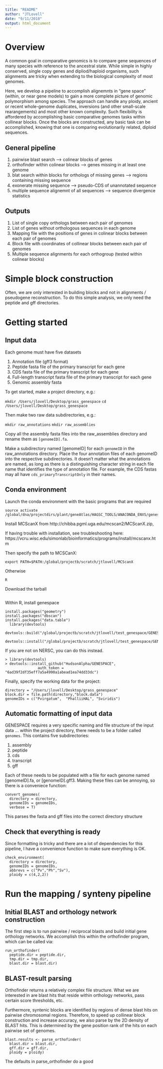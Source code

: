 ```yaml
---
title: "README"
author: "JTLovell"
date: "9/11/2018"
output: html_document
---
```

# Overview

A common goal in comparative genomics is to compare gene sequences of many species with reference to the ancestral state. While simple in highly conserved, single copy genes and dipliod/haploid organisms, such alignments are tricky when extending to the biological complexity of most genomes. 

Here, we develop a pipeline to accomplish alignemnts in "gene space" (within, or near gene models) to gain a more complete picture of genomic polymorphism among species. The approach can handle any ploidy, ancient or recent whole-genome duplicates, inversions (and other small-scale rearangements) and most other known complexity. Such flexibility is affordered by accomplishing basic comparative genomes tasks within collinear blocks. Once the blocks are constructed, any basic task can be accomplished, knowing that one is comparing evolutionarily related, diploid sequences. 

## General pipeline

1. pairwise blast search --> colinear blocks of genes
2. orthofinder within colinear blocks --> genes missing in at least one genome
3. blat search within blocks for orthologs of missing genes --> regions containing missing sequence
4. exonerate missing sequence --> pseudo-CDS of unannotated sequence
5. multiple sequence alignemnt of all sequences --> sequence divergence statistics

## Outputs

1. List of single copy orthologs between each pair of genomes
2. List of genes without orthologous sequences in each genome
3. Mapping file with the positions of genes in colinear blocks between each pair of genomes
4. Block file with coordinates of collinear blocks between each pair of genomes
3. Multiple sequence alignments for each orthogroup (tested within colinear blocks)

# Simple block construction

Often, we are only interested in building blocks and not in alignments / pseudogene reconstruction. To do this simple analysis, we only need the peptide and gff directories. 



# Getting started

## Input data

Each genome must have five datasets

1. Annotation file (gff3 format)
2. Peptide fasta file of the primary transcript for each gene
3. CDS fasta file of the primary transcript for each gene
4. Full-length transcript fasta file of the primary transcript for each gene
5. Genomic assembly fasta

To get started, make a project directory, e.g.:

`mkdir /Users/jlovell/Desktop/grass_genespace`
`cd /Users/jlovell/Desktop/grass_genespace`

Then make two raw data subdirectories, e.g.: 

`mkdir raw_annotations`
`mkdir raw_assemblies`

Copy all the assembly fasta files into the raw_assemblies directory and rename them as `[genomeID].fa`. 

Make a subdirectory named [genomeID] for each `genomeID` in the raw_annotations directory. Place the four annotation files of each genomeID into the respective subdirectories. It doesn't matter what the annotations are named, as long as there is a distinguishing character string in each file name that identifies the type of annotation file. For example, the CDS fastas may all have `cds_primaryTranscriptOnly` in their names. 


## Conda environment

Launch the conda environment with the basic programs that are required
```
source activate /global/dna/projectdirs/plant/geneAtlas/HAGSC_TOOLS/ANACONDA_ENVS/genespace
```


Install MCScanX from http://chibba.pgml.uga.edu/mcscan2/MCScanX.zip,

  If having trouble with installation, see troubleshooting here: https://vcru.wisc.edu/simonlab/bioinformatics/programs/install/mcscanx.htm

Then specify the path to MCSCanX:

``` 
export PATH=$PATH:/global/projectb/scratch/jtlovell/MCScanX
```


Otherwise 

```
R
```

Download the tarball
```

```

Within R, install genespace
```
install.packages("geometry")
install.packages("dbscan")
install.packages("data.table")
  library(devtools)
  devtools::build("/global/projectb/scratch/jtlovell/test_genespace/GENESPACE")
  devtools::install("/global/projectb/scratch/jtlovell/test_genespace/GENESPACE")
```

If you are not on NERSC, you can do this instead.

```
> library(devtools)
> devtools::install_github("HudsonAlpha/GENESPACE",
               auth_token = "6ad39f2df35eff7a5a4990a1abead1ea74dd33dc")

```

Finally, specify the working data for the project:
```
directory = "/Users/jlovell/Desktop/grass_genespace"
block.dir = file.path(directory,"block.data")
genomeIDs = c("Pvirgatum",  "PhalliiHAL", "Sviridis")
```

## Automatic formatting of input data

GENESPACE requires a very specific naming and file structure of the input data ... within the project directory, there needs to be a folder called `genomes`. This contains five subdirectories:

1. assembly
2. peptide
3. cds
4. transcript
5. gff

Each of these needs to be populated with a file for each genome named [genomeID].fa, or [genomeID].gff3. Making these files can be annoying, so there is a conveniece function:

```
convert_genomes(
  directory = directory,
  genomeIDs = genomeIDs,
  verbose = T)
```

This parses the fasta and gff files into the correct directory structure

## Check that everything is ready

Since formatting is tricky and there are a lot of dependencies for this pipeline, I have a convenience function to make sure everything is OK.

```
check_environment(
  directory = directory,
  genomeIDs = genomeIDs,
  abbrevs = c("Pv","Ph","Sv"),
  ploidy = c(4,2,2))
```


# Run the mapping / synteny pipeline

## Initial BLAST and orthology network construction

The first step is to run pairwise / reciprocal blasts and build initial gene orthology networks. We accomplish this within the orthofinder program, which can be called via:

```
run_orthofinder(
  peptide.dir = peptide.dir,
  tmp.dir = tmp.dir,
  blast.dir = blast.dir)
```

## BLAST-result parsing

Orthofinder returns a relatively complex file structure. What we are interested in are blast hits that reside within orthology networks, pass certain score thresholds, etc.

Furthermore, syntenic blocks are identified by regions of dense blast hits on pairwise chromosomal regions. Therefore, to speed up collinear block construction and increase accuracy, we also parse by the 2D density of BLAST hits. This is determined by the gene position rank of the hits on each pairwise set of genomes.

```
blast.results <- parse_orthofinder(
  blast.dir = blast.dir,
  gff.dir = gff.dir,
  ploidy = ploidy)
```

The defaults in parse_orthofinder do a good 








